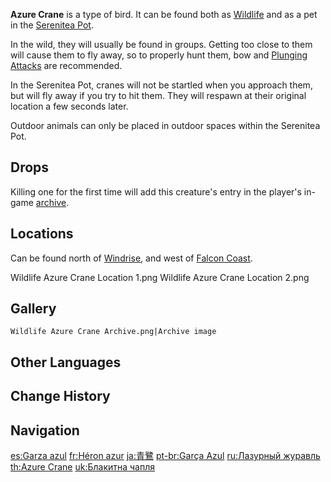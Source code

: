 {{Furnishing Infobox
|id             = 369104
|image          = Wildlife Azure Crane Icon.png
|category       = Animal
|subcategory    = Outdoor Creature
|quality        = 3
|adeptal_energy = 100
|load           = 500
|reduced_load   = 500
|description    = A graceful bird with broad wings and slender legs.<br />The poets of Liyue even use the term "gentleman" to describe this tall and dignified bird. As such, these "gentlemen" pay close attention to proper etiquette and maintain an appropriate distance from strangers. Any sudden movements towards them will only cause them to promptly take flight.<br />[[Paimon]] once asked [[Tubby]] if {{sic|he'd}} ever been able to catch one. Paimon explained that she meant no harm with her question, but still Tubby refused to answer.
|mention        = Paimon;Tubby
|lbType         = Wildlife
|lbFamily       = Birds
|lbGroup        = Cranes
|source1        = [[Chubby]]
}}
{{Description|A graceful bird with broad wings and slender legs.<br />Across Teyvat, the long-legged crane carries different meanings in different cultures &mdash; good luck, elegance, and gentlemanly charm are all reflected in this graceful bird.<br />The poets of Liyue even use the term "gentleman" to describe this tall and dignified bird.|[[Archive]] Description}}
'''Azure Crane''' is a type of bird. It can be found both as [[Wildlife]] and as a pet in the [[Serenitea Pot]].

In the wild, they will usually be found in groups. Getting too close to them will cause them to fly away, so to properly hunt them, bow and [[Plunging Attack]]s are recommended.

In the Serenitea Pot, cranes will not be startled when you approach them, but will fly away if you try to hit them. They will respawn at their original location a few seconds later.

Outdoor animals can only be placed in outdoor spaces within the Serenitea Pot.

==Drops==
{{Card|Fowl|2}}

Killing one for the first time will add this creature's entry in the player's in-game [[archive]].

==Locations==
Can be found north of [[Windrise]], and west of [[Falcon Coast]].
<gallery>
Wildlife Azure Crane Location 1.png
Wildlife Azure Crane Location 2.png
</gallery>

==Gallery==
<gallery>
 Wildlife Azure Crane Archive.png|Archive image
</gallery>

==Other Languages==
{{Other Languages
|en      = Azure Crane
|zhs     = 蓝翎鹭
|zhs_rm  = Lán Líng Lù
|zht     = 藍翎鷺
|zht_rm  = Lán Líng Lù
|zh_tl   = 
|ja      = 青鷺
|ja_rm   = Aosagi
|ja_tl   = Gray Heron
|ko      = 푸른 학
|ko_rm   = Pureun Hak
|ko_tl   = Blue Crane
|es      = Garza azul
|es_tl   = Blue Heron
|fr      = Héron azur
|fr_tl   = Azure Heron
|ru      = Лазурный журавль
|ru_tl   = Azure Crane
|th      = Azure Crane
|vi      = Cò Lông Xanh
|vi_tl   = 
|de      = Blauer Kranich
|de_tl   = Blue Crane
|id      = Azure Crane
|pt      = Garça Azul
|pt_tl   = 
|tr      = Mavi Turna
|tr_tl   = 
|it      = Airone azzurro
|it_tl   = 
}}

==Change History==
{{Change History|1.0}}

==Navigation==
{{Wildlife Navbox|state=collapsed}}
{{Furnishing Navbox/Living|Animal}}

[[es:Garza azul]]
[[fr:Héron azur]]
[[ja:青鷺]]
[[pt-br:Garça Azul]]
[[ru:Лазурный журавль]]
[[th:Azure Crane]]
[[uk:Блакитна чапля]]